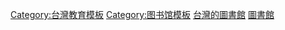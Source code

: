 [[Category:台灣教育模板|Category:台灣教育模板]]
[[Category:图书馆模板|Category:图书馆模板]]
[[Category:台灣的圖書館|]]
[[Category:臺灣藝文場所模板|圖書館]]
